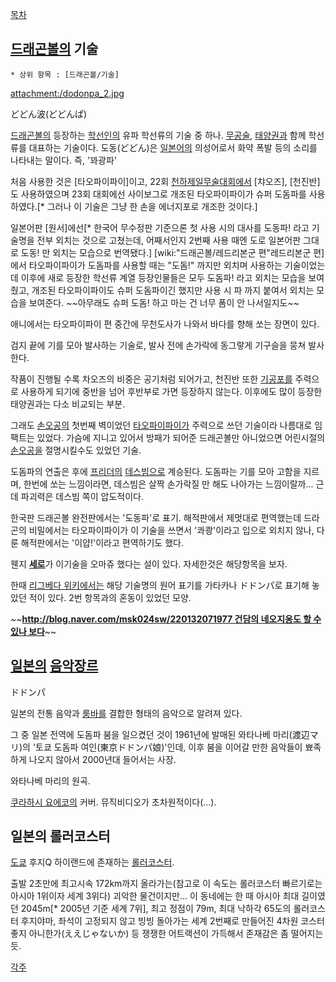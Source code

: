 [[목차]]
== [[드래곤볼]]의 기술 ==
 * 상위 항목 : [드래곤볼/기술]

attachment:/dodonpa_2.jpg

どどん波(どどんぱ)

[[드래곤볼]]의 등장하는 [[학선인]]의 유파 학선류의 기술 중 하나. [[무공술]], [[태양권]]과 함께 학선류를 대표하는 기술이다. 도동(どどん)은 [[일본어]]의 의성어로서 화약 폭발 등의 소리를 나타내는 말이다. 즉, '꽈광파'

처음 사용한 것은 [타오파이파이]이고, 22회 [[천하제일무술대회]]에서 [챠오즈], [천진반]도 사용하였으며 23회 대회에선 사이보그로 개조된 타오파이파이가 슈퍼 도돔파를 사용하였다.[* 그러나 이 기술은 그냥 한 손을 에너지포로 개조한 것이다.]

일본어판 [원서]에선[* 한국어 무수정판 기준으론 첫 사용 시의 대사를 도동파! 라고 기술명을 전부 외치는 것으로 고쳤는데, 어째서인지 2번째 사용 때엔 도로 일본어판 그대로 도동! 만 외치는 모습으로 번역됐다.] [wiki:"드래곤볼/레드리본군 편"레드리본군 편]에서 타오파이파이가 도돔파를 사용할 때는 "도돔!" 까지만 외치며 사용하는 기술이었는데 이후에 새로 등장한 학선류 계열 등장인물들은 모두 도돔파! 라고 외치는 모습을 보여줬고, 개조된 타오파이파이도 슈퍼 도돔파이긴 했지만 사용 시 파 까지 붙여서 외치는 모습을 보여준다. ~~아무래도 슈퍼 도돔! 하고 마는 건 너무 폼이 안 나서일지도~~

애니에서는 타오파이파이 편 중간에 무천도사가 나와서 바다를 향해 쏘는 장면이 있다.

검지 끝에 기를 모아 발사하는 기술로, 발사 전에 손가락에 동그랗게 기구슬을 뭉쳐 발사한다.

작품이 진행될 수록 차오즈의 비중은 공기처럼 되어가고, 천진반 또한 [[기공포]]를 주력으로 사용하게 되기에 중반을 넘어 후반부로 가면 등장하지 않는다. 이후에도 많이 등장한 태양권과는 다소 비교되는 부분.

그래도 [[손오공]]의 첫번째 벽이었던 [[타오파이파이]]가 주력으로 쓰던 기술이라 나름대로 임팩트는 있었다. 가슴에 지니고 있어서 방패가 되어준 드래곤볼만 아니었으면 어린시절의 [[손오공]]을 절명시킬수도 있었던 기술.

도돔파의 연출은 후에 [[프리더]]의 [[데스빔]]으로 계승된다. 도돔파는 기를 모아 고함을 지르며, 한번에 쏘는 느낌이라면, 데스빔은 살짝 손가락질 만 해도 나아가는 느낌이랄까... 근데 파괴력은 데스빔 쪽이 압도적이다.

한국판 드래곤볼 완전판에서는 '도동파'로 표기. 해적판에서 제멋대로 편역했는데 드라곤의 비밀에서는 타오파이파이가 이 기술을 쓰면서 '콰쾅'이라고 입으로 외치지 않나, 다룬 해적판에서는 '이얍!'이라고 편역하기도 했다.

웬지 '''[[세로]]'''가 이기술을 오마쥬 했다는 설이 있다. 자세한것은 해당항목을 보자.

한때 [[리그베다 위키]]에서는 해당 기술명의 원어 표기를 가타카나 ドドンパ로 표기해 놓았던 적이 있다. 2번 항목과의 혼동이 있었던 모양.

~~'''[[http://blog.naver.com/msk024sw/220132071977 건담의 네오지옹도 할 수 있나 보다]]'''~~

== [[일본]]의 [[음악]]장르 ==
ドドンパ

일본의 전통 음악과 [[룸바]]를 결합한 형태의 음악으로 알려져 있다.

그 중 일본 전역에 도돔파 붐을 일으켰던 것이 1961년에 발매된 와타나베 마리(渡辺マリ)의 '토쿄 도돔파 여인(東京ドドンパ娘)'인데, 이후 붐을 이어갈 만한 음악들이 뾰족하게 나오지 않아서 2000년대 들어서는 사장.

{{{#!html
<iframe width="420" height="315" src="//www.youtube.com/embed/ylh7vEyn22M?rel=0" frameborder="0" allowfullscreen></iframe>
}}}
와타나베 마리의 원곡. 

{{{#!html
<iframe width="420" height="315" src="//www.youtube.com/embed/2uFM8ZQRS9w" frameborder="0" allowfullscreen></iframe>
}}}
[[쿠라하시 요에코]]의 커버. 뮤직비디오가 초차원적이다(…).

== 일본의 롤러코스터 ==
[[도쿄]] 후지Q 하이랜드에 존재하는 [[롤러코스터]].

출발 2초만에 최고시속 172km까지 올라가는(참고로 이 속도는 롤러코스터 빠르기로는 아시아 1위이자 세계 3위다) 괴악한 물건이지만… 이 동네에는 한 때 아시아 최대 길이였던 2045m[* 2005년 기준 세계 7위], 최고 정점이 79m, 최대 낙하각 65도의 롤러코스터 후지야마, 좌석이 고정되지 않고 빙빙 돌아가는 세계 2번째로 만들어진 4차원 코스터 좋지 아니한가(ええじゃないか) 등 쟁쟁한 어트랙션이 가득해서 존재감은 좀 떨어지는 듯.

[[각주]]
